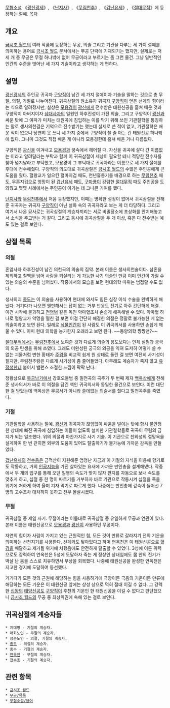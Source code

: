 {{{+1 鬼谷三絶}}}

[[무협소설]]  《[[광신광세]]》, 《[[난지사]]》, 《[[무림천추]]》, 《[[겁난유세]]》, 《[[절대무적]]》에 등장하는 절예.
[[목차]]
== 개요 ==
[[금시조 월드]]의 여러 작품에 등장하는 무공, 의술 그리고 기관을 다루는 세 가지 절예를 의미하는 용어로 [[금시조 월드]] 문서에서는 무공 단락에 기재되기는 했지만, 실제로는 저 세 개 중 무공은 무절 하나밖에 없어 무공이라고 부르기는 좀 그런 물건. 그냥 일반적인 인간의 수준을 벗어난 세 가지 기술이라고 생각하는 게 편하다.

== 설명 ==
[[광신광세]]의 주인공 귀곡자 [[구양직]]이 남긴 세 가지 절예이자 기술을 말하는 것으로 총 무절, 의절, 기절로 나누어진다. 귀곡삼절의 원소유자 귀곡자 [[구양직]]이 얻은 선계의 힘이라는 식으로 알려졌지만, 실상은 [[모용경]]이 [[광신]]에게 전수받은 태원신공을 훔쳐 배운 것과 구양직이 아버지이자 [[삼대사자]]의 일원인 하후진성이 가진 의술, 그리고 구양직이 [[광신]]과 싸운 탓에 그 여파가 미치는 태원곡에 침입하는 이를 막기 위해 쓰인 기관절학을 통칭하는 말로 생사의천결은 기억으로 전수받기는 했는데 실제로 쓴 적이 없고, 기관절학은 배운 적이 없으니 당연히 못 쓰니 세 가지 중에서 구양직이 쓸 줄 아는 건 태원신공 하나밖에 없다. 그나마 그것도 직접 배운 게 아니라 모용경한테 훔쳐 배운 거나 다름없다.

구양직은 [[광신]]을 이겨내고 [[모용경]]과 꿈속에서 헤어질 때, 자신을 귀곡에 살다 간 이름없는 이라고 알려달라는 부탁과 함께 이 귀곡삼절이 세상이 필요할 테니 적당한 전수자를 찾아 넘겨달라고 부탁했고, 모용경이 그 부탁대로 귀곡자라는 이름으로 세 가지 절예를 후대에 전수해줬다. 구양직의 의도대로 귀곡삼절은 [[금시조 월드]]의 수많은 주인공에게 큰 도움을 줬다. 혈왕교가 일으킨 혈마지겁 때도, 천년흉릉기를 배경으로 하는 [[무림천추]] 때도, 무혼지겁으로 엉망이 된 [[겁난유세]] 때도, [[구마룡]]이 강림한 [[절대무적]] 때도 주인공을 도와줬고 몇몇 사례에서는 주인공이 이기는 데 크나큰 기여를 했다. 

[[난지사]]와 [[무림천추]]에서 처음 등장했지만, 이때는 명확한 설정이 없어서 귀곡삼절을 전해준 귀곡자는 귀곡자 [[구양직]]이 아닌 설화 속의 귀곡자라고 보는 게 더 타당하다. 그리고 여기서 나온 묘사로는 귀곡삼절의 계승자끼리는 서로 비밀장소에 초상화를 안치해놓고서 소식을 주고받는 거 같다. 그리고 동시에 귀곡삼절을 두 개 이상, 혹은 다 전수받는 예도 있는 걸로 보인다.

== 삼절 목록 ==
=== 의절 ===
혼암사자 하후진성이 남긴 의천곡의 의술의 집약. 본래 이름은 생사의천술이다. 삼혼을 제외하고 칠백을 넘어 사람을 되살리는 게 가능한 사기 의술인 만큼 이미 인간이 가질 수 있는 의술의 수준을 넘어섰다. 작중에서의 모습을 보면 현대의학 따위는 범접할 수도 없다.

생사의괴 [[종도]]는 이 의술을 사용하여 현대에 와서도 힘든 심장 이식 수술을 완벽하게 해냈다. 거기다가 나오면 웬만해서는 답이 없는 거부 반응도 진기로 아주 간단하게 해결. 이건 시작에 불과하고 [[전염병]] 같은 독인 악마혈조차 손쉽게 해독해낼 수 있다. 악마혈 하나로 혈왕교가 악명을 떨친 걸 보면 이걸 간단히 해결한 의절은 정말로 불가능한 게 없는 의술이라고 보면 된다. 일례로 [[식물인간]]이 된 사람도 이 귀곡의서를 사용하면 손쉽게 깨울 수 있다. 이미 현대 의학을 능가한지 오래라고 보면 된다. ~~동양의학 짱짱맨?~~

[[절대무적]]에서는 [[무림천추]]에서 보여준 것과 다르게 의술의 용도보다는 인체 실험과 궁극의 외공 탄생을 위해 쓰였다. 그래도 미완성된 궁극의 외공을 익혀 도저히 어떻게 쓸 수 없는 괴물처럼 변한 황태자 [[주겸]]을 비교적 쉽게 원 상태로 돌린 걸 보면 여전히 사기성이 짙지만, 무림천추랑은 다르게 사기성이 좀 줄어들었다. 아무래도 계승자가 죽지 않고 [[유정생]]한테 붙어서 밸런스 조절한 느낌이 팍팍 난다.

정황상으로 [[북궁남가]]에서 강호오불범 중 밀천곡의 곡주가 두 번째 제자 [[백옥상]]에게 전해준 생사의서가 바로 이 의절을 담긴 책인 귀곡의서와 동일한 물건으로 보인다. 이런 대단한 걸 받았는데 백옥상은 무공서가 아니라 쓸데없는 의술서를 줬다고 밀천곡주를 죽였다.

=== 기절 ===
기관절학을 사용하는 절예. [[광신]]과 귀곡자가 끊임없이 싸움을 벌이는 탓에 항시 불안정한 상태에 빠진 귀곡에 침입하는 이들이 없도록 설치한 기관절학들로 귀곡이 무림의 금지가 되는 일조했다. 위의 의절과 마찬가지로 사기 기술. 이 기관으로 천외성의 절망옥을 설계하여 한 번 갇히면 외부의 도움이 있어도 탈출하기가 불가능에 가까운 감옥을 만들었다.

[[겁난유세]]의 [[천수옹]]은 금적산이 지원해준 엄청난 자금과 이 기절의 지식을 이용해 향기로도 작동하고, 거의 [[인공지능]]을 가진 살아있는 요새에 가까운 만인총을 설계해냈다. 작중에서 두 개의 입구를 통해 오던 일행의 속도가 맞지 않자 편지를 자동으로 보내 속도를 맞추게 하고, 십절 중 한 명이 따르기를 거부하자 바로 기관으로 작동시켜 십절을 죽을 위기에 처하게 하여 울며 겨자 먹기로 따르게 했다. 나중에는 만인총에 깊숙이 들어선 7명의 고수조차 대처하지 못하고 전부 몰살시켰다.

=== 무절 ===
귀곡삼절 중 제일 사기. 무절이라는 이름대로 귀곡삼절 중 유일하게 무공과 연관이 있다. 본래 이름은 태원신공으로 [[모용경]]과 [[광신]]이 사용하던 무공이다.

자연의 힘이자 사람이 가지고 있는 근원적인 힘, 모든 것이 만류로 갈라지기 전의 기운을 의미하는 선천지기를 사용한다. 선계와도 닿아있다고 하며 [[연옥천]]은 이 태원신공으로 [[혈경]]을 배달하고 제거될 위기에 처했음에도 안전하게 탈출할 수 있었다. 3성에 이른 위력으로도 강력하여 연옥천은 5성에 도달하자 죽는 게 정상인 상태임에도 몸 안의 진기가 박살 난 몸을 스스로 치유하면서 부상을 회복했다. 나중에 태원신공을 완성한 연옥천은 지고한 경지에 도달하여 등선했다.

거기다가 모든 것의 근원에 해당하는 힘을 사용하기에 극양이든 극음의 기운이든 만류에 해당하는 모든 기운은 이 태원신공 앞에는 상성 상으로 먹혀 절대 이길 수 없다. 그 강력한 [[십왕]]의 [[태양신공]]도 [[구양직]]이 후천의 기운인 한 태원신공을 이길 수 없다고 판단했으니 [[금시조 월드]]의 무공 중 최상위권에 속해 있는 걸로 보인다.

== 귀곡삼절의 계승자들 ==
 * 지대명 - 기절의 계승자.
 * 매화노인 - 무절의 계승자.
 * 장춘노인 - 의절, 기절의 계승자.
 * [[종도]] - 의절의 계승자.
 * 종수 - 기절의 계승자.
 * [[연옥천]] - 무절의 계승자.
 * [[천수옹]] - 기절의 계승자.

== 관련 항목 ==
 * [[금시조 월드]]
 * [[무공/목록]]
 * [[무협소설/용어]]

